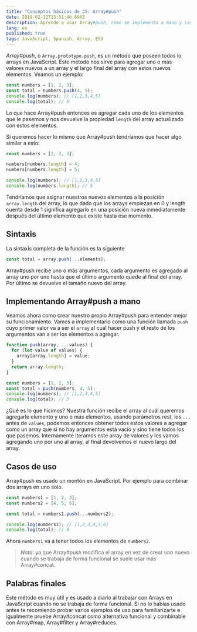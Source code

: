 ```yaml
---
title: "Conceptos básicos de JS: Array#push"
date: 2019-02-11T15:51:40.696Z
description: Aprende a usar Array#push, como se implementa a mano y casos de uso prácticos de este método de los array en JavaScript.
lang: es
published: true
tags: JavaScript, Spanish, Array, ES3
---
```


_Array#push_, o `Array.prototype.push`, es un método que poseen todos lo arrays en JavaScript. Este método nos sirve para agregar uno o más valores nuevos a un array y el largo final del array con estos nuevos elementos. Veamos un ejemplo:

```js
const numbers = [1, 2, 3];
const total = numbers.push(4, 5);
console.log(numbers); // [1,2,3,4,5]
console.log(total); // 5
```

Lo que hace Array#push entonces es agregar cada uno de los elementos que le pasemos y nos devuelve la propiedad `length` del array actualizado con estos elementos.

Si queremos hacer lo mismo que Array#push tendríamos que hacer algo similar a esto:

```js
const numbers = [1, 2, 3];

numbers[numbers.length] = 4;
numbers[numbers.length] = 5;

console.log(numbers); // [1,2,3,4,5]
console.log(numbers.length); // 5
```

Tendríamos que asignar nuestros nuevos elementos a la posición `array.length` del array, lo que dado que los arrays empiezan en 0 y length cuenta desde 1 significa agregarlo en una posición nueva inmediatamente después del último elemento que existe hasta ese momento.

## Sintaxis

La sintaxis completa de la función es la siguiente

```js
const total = array.push(...elements);
```

Array#push recibe uno o más argumentos, cada argumento es agregado al array uno por uno hasta que el último argumento quede al final del array. Por último se devuelve el tamaño nuevo del array.

## Implementando Array#push a mano

Veamos ahora como crear nuestro propio Array#push para entender mejor su funcionamiento. Vamos a implementarlo como una función llamada `push` cuyo primer valor va a ser el `array` al cual hacer push y el resto de los argumentos van a ser los elementos a agregar.

```js
function push(array, ...values) {
  for (let value of values) {
    array[array.length] = value;
  }
  return array.length;
}

const numbers = [1, 2, 3];
const total = push(numbers, 4, 5);
console.log(numbers); // [1,2,3,4,5]
console.log(total); // 5
```

¿Qué es lo que hicimos? Nuestra función recibe el array al cuál queremos agregarle elemento y uno o más elementos, usando parámetros rest, los `...` antes de `values`, podemos entonces obtener todos estos valores a agregar como un array que si no hay argumentos está vacío y sino tiene todos los que pasemos. Internamente iteramos este array de valores y los vamos agregando uno por uno al array, al final devolvemos el nuevo largo del array.

## Casos de uso

Array#push es usado un montón en JavaScript. Por ejemplo para combinar dos arrays en uno solo.

```js
const numbers1 = [1, 2, 3];
const numbers2 = [4, 5, 6];

const total = numbers1.push(...numbers2);

console.log(numbers1); // [1,2,3,4,5,6]
console.log(total); // 6
```

Ahora `numbers1` va a tener todos los elementos de `numbers2`.

> _Nota_: ya que Array#push modifica el array en vez de crear uno nuevo cuando se trabaja de forma funcional se suele usar más Array#concat.

## Palabras finales

Este método es muy útil y es usado a diario al trabajar con Arrays en JavaScript cuando no se trabaja de forma funcional. Si no lo habías usado antes te recomiendo probar varios ejemplos de uso para familiarizarte e igualmente pruebe Array#concat como alternativa funcional y combinable con Array#map, Array#filter y Array#reduces.
